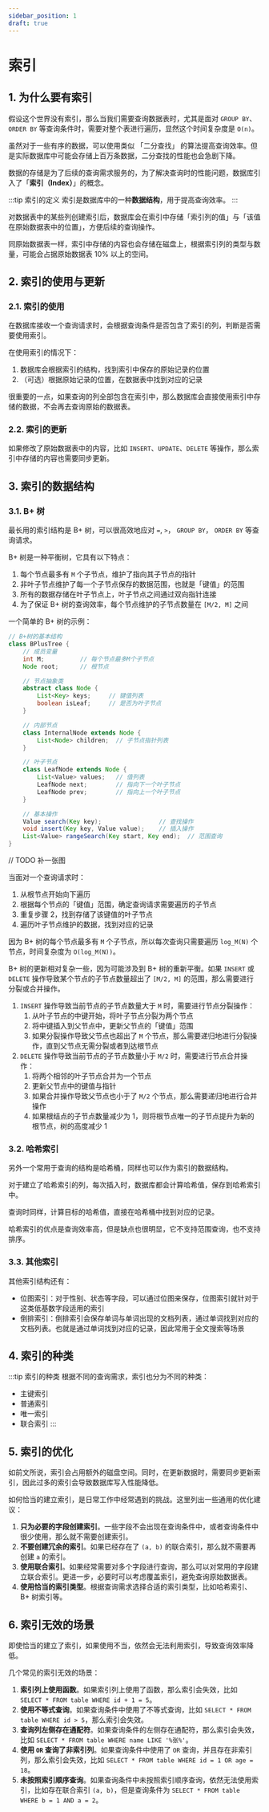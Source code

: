 ```yaml
---
sidebar_position: 1
draft: true
---
```


# 索引

## 1. 为什么要有索引

假设这个世界没有索引，那么当我们需要查询数据表时，尤其是面对 `GROUP BY`、`ORDER BY` 等查询条件时，需要对整个表进行遍历，显然这个时间复杂度是 `O(n)`。

虽然对于一些有序的数据，可以使用类似 「二分查找」 的算法提高查询效率。但是实际数据库中可能会存储上百万条数据，二分查找的性能也会急剧下降。

数据的存储是为了后续的查询需求服务的，为了解决查询时的性能问题，数据库引入了「**索引（Index）**」的概念。

:::tip 索引的定义
索引是数据库中的一种**数据结构**，用于提高查询效率。
:::

对数据表中的某些列创建索引后，数据库会在索引中存储「索引列的值」与「该值在原始数据表中的位置」，方便后续的查询操作。

同原始数据表一样，索引中存储的内容也会存储在磁盘上，根据索引列的类型与数量，可能会占据原始数据表 10% 以上的空间。

## 2. 索引的使用与更新

### 2.1. 索引的使用

在数据库接收一个查询请求时，会根据查询条件是否包含了索引的列，判断是否需要使用索引。

在使用索引的情况下：

1. 数据库会根据索引的结构，找到索引中保存的原始记录的位置
2. （可选）根据原始记录的位置，在数据表中找到对应的记录

很重要的一点，如果查询的列全部包含在索引中，那么数据库会直接使用索引中存储的数据，不会再去查询原始的数据表。

### 2.2. 索引的更新

如果修改了原始数据表中的内容，比如 `INSERT`、`UPDATE`、`DELETE` 等操作，那么索引中存储的内容也需要同步更新。

## 3. 索引的数据结构

### 3.1. B+ 树

最长用的索引结构是 B+ 树，可以很高效地应对 `=`, `>`， `GROUP BY`， `ORDER BY` 等查询请求。

B+ 树是一种平衡树，它具有以下特点：

1. 每个节点最多有 `M` 个子节点，维护了指向其子节点的指针
2. 非叶子节点维护了每一个子节点保存的数据范围，也就是「键值」的范围
3. 所有的数据存储在叶子节点上，叶子节点之间通过双向指针连接
4. 为了保证 B+ 树的查询效率，每个节点维护的子节点数量在 `[M/2, M]` 之间

一个简单的 B+ 树的示例：

```java
// B+树的基本结构
class BPlusTree {
    // 成员变量
    int M;          // 每个节点最多M个子节点
    Node root;      // 根节点

    // 节点抽象类
    abstract class Node {
        List<Key> keys;     // 键值列表
        boolean isLeaf;     // 是否为叶子节点
    }

    // 内部节点
    class InternalNode extends Node {
        List<Node> children;  // 子节点指针列表
    }

    // 叶子节点
    class LeafNode extends Node {
        List<Value> values;   // 值列表
        LeafNode next;        // 指向下一个叶子节点
        LeafNode prev;        // 指向上一个叶子节点
    }

    // 基本操作
    Value search(Key key);                // 查找操作
    void insert(Key key, Value value);    // 插入操作
    List<Value> rangeSearch(Key start, Key end);  // 范围查询
}
```

// TODO 补一张图

当面对一个查询请求时：

1. 从根节点开始向下遍历
2. 根据每个节点的「键值」范围，确定查询请求需要遍历的子节点
3. 重复步骤 2，找到存储了该键值的叶子节点
4. 遍历叶子节点维护的数据，找到对应的记录

因为 B+ 树的每个节点最多有 `M` 个子节点，所以每次查询只需要遍历 `log_M(N)` 个节点，时间复杂度为 `O(log_M(N))`。

B+ 树的更新相对复杂一些，因为可能涉及到 B+ 树的重新平衡。如果 `INSERT` 或 `DELETE` 操作导致某个节点的子节点数量超出了 `[M/2, M]` 的范围，那么需要进行分裂或合并操作。

1. `INSERT` 操作导致当前节点的子节点数量大于 `M` 时，需要进行节点分裂操作：
    1. 从叶子节点的中键开始，将叶子节点分裂为两个节点
    2. 将中键插入到父节点中，更新父节点的「键值」范围
    3. 如果分裂操作导致父节点也超出了 `M` 个节点，那么需要递归地进行分裂操作，直到父节点无需分裂或者到达根节点
2. `DELETE` 操作导致当前节点的子节点数量小于 `M/2` 时，需要进行节点合并操作：
    1. 将两个相邻的叶子节点合并为一个节点
    2. 更新父节点中的键值与指针
    3. 如果合并操作导致父节点也小于了 `M/2` 个节点，那么需要递归地进行合并操作
    4. 如果根结点的子节点数量减少为 1，则将根节点唯一的子节点提升为新的根节点，树的高度减少 1

### 3.2. 哈希索引

另外一个常用于查询的结构是哈希桶，同样也可以作为索引的数据结构。

对于建立了哈希索引的列，每次插入时，数据库都会计算哈希值，保存到哈希索引中。

查询时同样，计算目标的哈希值，直接在哈希桶中找到对应的记录。

哈希索引的优点是查询效率高，但是缺点也很明显，它不支持范围查询，也不支持排序。

### 3.3. 其他索引

其他索引结构还有：

- 位图索引：对于性别、状态等字段，可以通过位图来保存，位图索引就针对于这类低基数字段适用的索引
- 倒排索引：倒排索引会保存单词与单词出现的文档列表，通过单词找到对应的文档列表。也就是通过单词找到对应的记录，因此常用于全文搜索等场景

## 4. 索引的种类

:::tip 索引的种类
根据不同的查询需求，索引也分为不同的种类：

- 主键索引
- 普通索引
- 唯一索引
- 联合索引
:::

## 5. 索引的优化

如前文所说，索引会占用额外的磁盘空间。同时，在更新数据时，需要同步更新索引，因此过多的索引会导致数据库写入性能降低。

如何恰当的建立索引，是日常工作中经常遇到的挑战。这里列出一些通用的优化建议：

1. **只为必要的字段创建索引**。一些字段不会出现在查询条件中，或者查询条件中很少使用，那么就不需要创建索引。
2. **不要创建冗余的索引**。如果已经存在了 `(a, b)` 的联合索引，那么就不需要再创建 `a` 的索引。
3. **使用联合索引**。如果经常需要对多个字段进行查询，那么可以对常用的字段建立联合索引。更进一步，必要时可以考虑覆盖索引，避免查询原始数据表。
4. **使用恰当的索引类型**。根据查询需求选择合适的索引类型，比如哈希索引、B+ 树索引等。

## 6. 索引无效的场景

即使恰当的建立了索引，如果使用不当，依然会无法利用索引，导致查询效率降低。

几个常见的索引无效的场景：

1. **索引列上使用函数**。如果索引列上使用了函数，那么索引会失效，比如 `SELECT * FROM table WHERE id + 1 = 5`。
2. **使用不等式查询**。如果查询条件中使用了不等式查询，比如 `SELECT * FROM table WHERE id > 5`，那么索引会失效。
3. **查询列左侧存在通配符**。如果查询条件的左侧存在通配符，那么索引会失效，比如 `SELECT * FROM table WHERE name LIKE '%张%'`。
4. **使用 `OR` 查询了非索引列**。如果查询条件中使用了 `OR` 查询，并且存在非索引列，那么索引会失效，比如 `SELECT * FROM table WHERE id = 1 OR age = 18`。
5. **未按照索引顺序查询**。如果查询条件中未按照索引顺序查询，依然无法使用索引，比如存在联合索引 `(a, b)`，但是查询条件为 `SELECT * FROM table WHERE b = 1 AND a = 2`。